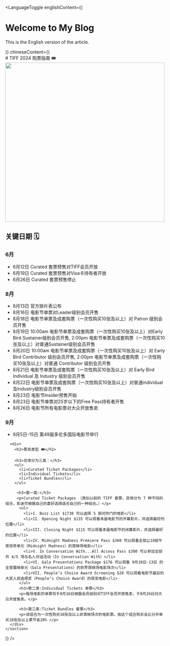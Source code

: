 
<LanguageToggle
  englishContent={(
    <div>
      <h1>Welcome to My Blog</h1>
      <p>This is the English version of the article.</p>
    </div>
  )}
  chineseContent={(
    <section>
      <div>
        # TIFF 2024 购票指南 🎟️
        <img width="500" src="tiff.png" />
        <h2>关键日期 🗓️</h2>
        <h3>6月</h3>
        <ul>
          <li>6月12日 Curated 套票预售对TIFF会员开放</li>
          <li>6月19日 Curated 套票预售对Visa卡持有者开放</li>
          <li>6月26日 Curated 套票预售停止</li>
        </ul>
        <h3>8月</h3>
        <ul>
          <li>8月13日 官方排片表公布</li>
          <li>8月16日 电影节单票对Leader级别会员开售</li>
          <li>8月18日 电影节单票及成套购票（一次性购买10张及以上）对 Patron 级别会员开售</li>
          <li>8月19日 10:00am 电影节单票及成套购票（一次性购买10张及以上）对Early Bird Sustainer级别会员开售, 2:00pm 电影节单票及成套购票（一次性购买10张及以上）对普通Sustainer级别会员开售</li>
          <li>8月20日 10:00am 电影节单票及成套购票（一次性购买10张及以上）对 Early Bird Contributor 级别会员开售, 2:00pm 电影节单票及成套购票（一次性购买10张及以上）对普通 Contributor 级别会员开售</li>
          <li>8月21日 电影节单票及成套购票（一次性购买10张及以上）对 Early Bird Individual 及 Industry 级别会员开售</li>
          <li>8月22日 电影节单票及成套购票（一次性购买10张及以上）对普通individual及Industry级别会员开售</li>
          <li>8月23日 电影节Insider预售开始</li>
          <li>8月23日 电影节单票对25岁以下的Free Pass持有者开售</li>
          <li>8月26日 电影节所有电影票对大众开放售卖</li>
        </ul>
        <h3>9月</h3>
        <ul>
          <li>9月5日-15日 第49届多伦多国际电影节举行</li>
        </ul> 
      </div>

      <div>
        <h2>票务类型 🎟️</h2>

        <h3>总体分为三类：</h3>
        <ul>
          <li>Curated Ticket Packages</li>
          <li>Individual Tickets</li>
          <li>Ticket Bundles</li>
        </ul>

         <h3>第一类:</h3>
         <p>Curated Ticket Packages （类似以前的 TIFF 套票，具体分为 7 种不同的组合，影迷可根据自己的喜好选择适合自己的一种组合。）</p>
          <ul>
            <li>I. Buzz List $1730 可以选择 5 部对热门的电影</li>
            <li>II. Opening Night $135 可以观看本届电影节的开幕影片，并选择最好的位置</li>
            <li>III. Closing Night $115 可以观看本届电影节的闭幕影片，并选择最好的位置</li>
            <li>IV. Midnight Madness Premiere Pass $360 可以观看全部公10部午夜惊奇单元（Midnight Madness）的首映场电影</li>
            <li>V. In Conversation With...All Access Pass $300 可以参加全部共 4/5 场与名人对话活动（In Conversation With）</li>
            <li>VI. Gala Presentations Package $176 可以观看 9月10日-13日 的全景展映单元（Gala Presentations）的世界首映场电影场次</li>
            <li>VII. People‘s Choice Award Screening $28 可以观看电影节最后的大奖人民选择奖（People‘s Choice Award）的获奖电影</li>
          </ul>
          <h3>第二类:Individual Tickets 单票</h3>
          <p>每场电影的单票将于8月16日根据会员级别对TIFF会员开放售卖，于8月26日对大众开放售卖。</p>
          
          <h3>第三类:Ticket Bundles 套票</h3>
          <p>该组合为一次性购买10张及以上非首映场次的电影票。按这个组合购买会比分开单买10张及以上票节省20% </p>
      </div>
    </section>
  )}
/>

